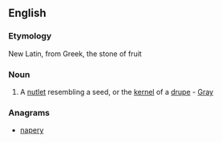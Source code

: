 ==English==

===Etymology===
New Latin, from Greek, the stone of fruit

===Noun===
{{en-noun|Pyrenae}}

# {{botany}}  A [[nutlet]] resembling a seed, or the [[kernel]] of a [[drupe]] - [[Gray]]

===Anagrams===
* [[napery#English|napery]]